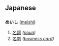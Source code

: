 == Japanese ==
=== {{Furigana}} ===
'''めいし''' ([[meishi]])

# [[名詞]] ''([[noun]])''
# [[名刺]] ''([[business card]])''